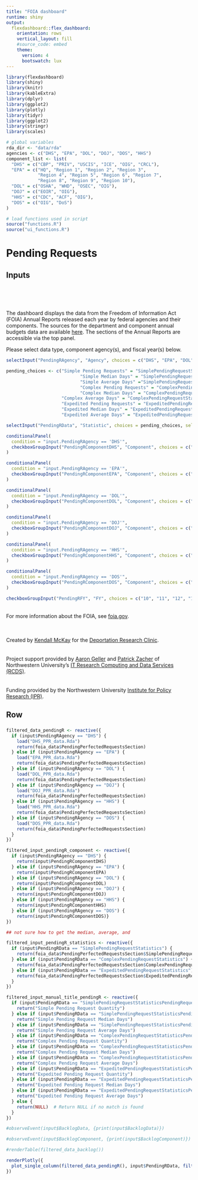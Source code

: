 ```yaml
---
title: "FOIA dashboard"
runtime: shiny
output: 
  flexdashboard::flex_dashboard:
    orientation: rows
    vertical_layout: fill
    #source_code: embed
    theme:
      version: 4
      bootswatch: lux
---
```


```r
library(flexdashboard)
library(shiny)
library(knitr)
library(kableExtra)
library(dplyr)
library(ggplot2)
library(plotly)
library(tidyr)
library(ggplot2)
library(stringr)
library(scales)

# global variables
rda_dir <- "data/rda"
agencies <- c("DHS", "EPA", "DOL", "DOJ", "DOS", "HHS")
component_list <- list(
  "DHS" = c("CBP", "PRIV", "USCIS", "ICE", "OIG", "CRCL"),
  "EPA" = c("HQ", "Region 1", "Region 2", "Region 3",
            "Region 4", "Region 5", "Region 6", "Region 7",
            "Region 8", "Region 9", "Region 10"),
  "DOL" = c("OSHA", "WHD", "OSEC", "OIG"),
  "DOJ" = c("EOIR", "OIG"),
  "HHS" = c("CDC", "ACF", "OIG"),
  "DOS" = c("OIG", "DoS")
)

# load functions used in script
source("functions.R")
source("ui_functions.R")
```

Pending Requests
=====================================

Inputs {.sidebar}
-------------------------------------

<br>
<br>
<br>

The dashboard displays the data from the Freedom of Information Act (FOIA) Annual Reports released each year by federal agencies and their components. The sources for the department and component annual budgets data are available [here](https://www.justice.gov/oip/reports-1). The sections of the Annual Reports are accessible via the top panel. 

Please select data type, component agency(s), and fiscal year(s) below. 

```r
selectInput("PendingRAgency", "Agency", choices = c("DHS", "EPA", "DOL", "DOJ", "DOS", "HHS"), selected = c("DHS"))

pending_choices <- c("Simple Pending Requests" = "SimplePendingRequestStatisticsPendingRequestQuantity",
                            "Simple Median Days" = "SimplePendingRequestStatisticsPendingRequestMedianDaysValue",
                            "Simple Average Days" ="SimplePendingRequestStatisticsPendingRequestAverageDaysValue",
                            "Complex Pending Requests" = "ComplexPendingRequestStatisticsPendingRequestQuantity",
                            "Complex Median Days" = "ComplexPendingRequestStatisticsPendingRequestMedianDaysValue",
                     "Complex Average Days" = "ComplexPendingRequestStatisticsPendingRequestAverageDaysValue",
                     "Expedited Pending Requests" = "ExpeditedPendingRequestStatisticsPendingRequestQuantity",
                     "Expedited Median Days" = "ExpeditedPendingRequestStatisticsPendingRequestMedianDaysValue",
                     "Expedited Average Days" = "ExpeditedPendingRequestStatisticsPendingRequestAverageDaysValue")

selectInput("PendingRData", "Statistic", choices = pending_choices, selected = c("Simple Pending Requests"))

conditionalPanel(
  condition = "input.PendingRAgency == 'DHS'",
  checkboxGroupInput("PendingRComponentDHS", "Component", choices = c("CBP", "PRIV", "USCIS", "ICE", "OIG", "CRCL"), selected = c("CBP", "PRIV", "USCIS"))
)

conditionalPanel(
  condition = "input.PendingRAgency == 'EPA'",
  checkboxGroupInput("PendingRComponentEPA", "Component", choices = c("HQ", "Region 1", "Region 2", "Region 3", "Region 4", "Region 5", "Region 6", "Region 7", "Region 8", "Region 9", "Region 10"), selected = c("HQ"))
)

conditionalPanel(
  condition = "input.PendingRAgency == 'DOL'",
  checkboxGroupInput("PendingRComponentDOL", "Component", choices = c("OSHA", "WHD", "OSEC", "OIG"), selected = c("OIG", "OSHA"))
)

conditionalPanel(
  condition = "input.PendingRAgency == 'DOJ'",
  checkboxGroupInput("PendingRComponentDOJ", "Component", choices = c("EOIR", "OIG"), selected = c("EOIR"))
)

conditionalPanel(
  condition = "input.PendingRAgency == 'HHS'", 
  checkboxGroupInput("PendingRComponentHHS", "Component", choices = c("CDC", "ACF", "OIG"), selected = c("CDC"))
)

conditionalPanel(
  condition = "input.PendingRAgency == 'DOS'", 
  checkboxGroupInput("PendingRComponentDOS", "Component", choices = c("OIG", "DoS"), selected = c("OIG"))
)

checkboxGroupInput("PendingRFY", "FY", choices = c("10", "11", "12", "13", "14", "15", "16", "17", "18", "19", "20", "21", "22"), selected = c("10", "11", "12", "13", "14", "15", "16", "17", "18"))

```

<br/>
For more information about the FOIA, see [foia.gov](https://www.foia.gov).

<br/><br/>
Created by [Kendall McKay](https://deportation-research.buffett.northwestern.edu/people/) for the [Deportation Research Clinic](https://deportation-research.buffett.northwestern.edu).
<br>
<br>
<br>
Project support provided by [Aaron Geller](https://faculty.wcas.northwestern.edu/aaron-geller/) and [Patrick Zacher](https://www.linkedin.com/in/patrick-zacher/) of Northwestern University's [IT Research Computing and Data Services (RCDS)](https://www.it.northwestern.edu/departments/it-services-support/research/).
<br>
<br>
<br>
Funding provided by the Northwestern University [Institute for Policy Research (IPR)](https://www.ipr.northwestern.edu).

Row {data-height=300}
-------------------------------------

###

```r
filtered_data_pendingR <- reactive({
  if (input$PendingRAgency == "DHS") {
    load("DHS_PPR_data.Rda")
    return(foia_data$PendingPerfectedRequestsSection)
  } else if (input$PendingRAgency == "EPA") {
    load("EPA_PPR_data.Rda")
    return(foia_data$PendingPerfectedRequestsSection)
  } else if (input$PendingRAgency == "DOL") {
    load("DOL_PPR_data.Rda")
    return(foia_data$PendingPerfectedRequestsSection)
  } else if (input$PendingRAgency == "DOJ") {
    load("DOJ_PPR_data.Rda")
    return(foia_data$PendingPerfectedRequestsSection)
  } else if (input$PendingRAgency == "HHS") {
    load("HHS_PPR_data.Rda")
    return(foia_data$PendingPerfectedRequestsSection)
  } else if (input$PendingRAgency == "DOS") {
    load("DOS_PPR_data.Rda")
    return(foia_data$PendingPerfectedRequestsSection)
  }
})

filtered_input_pendingR_component <- reactive({
  if (input$PendingRAgency == "DHS") {
    return(input$PendingRComponentDHS)
  } else if (input$PendingRAgency == "EPA") {
    return(input$PendingRComponentEPA)
  } else if (input$PendingRAgency == "DOL") {
    return(input$PendingRComponentDOL)
  } else if (input$PendingRAgency == "DOJ") {
    return(input$PendingRComponentDOJ)
  } else if (input$PendingRAgency == "HHS") {
    return(input$PendingRComponentHHS)
  } else if (input$PendingRAgency == "DOS") {
    return(input$PendingRComponentDOS)}
})

## not sure how to get the median, average, and 

filtered_input_pendingR_statistics <- reactive({
  if (input$PendingRData == "SimplePendingRequestStatistics") {
    return(foia_data$PendingPerfectedRequestsSection$SimplePendingRequestStatistics)
  } else if (input$PendingRData == "ComplexPendingRequestStatistics") {
    return(foia_data$PendingPerfectedRequestsSection$ComplexPendingRequestStatistics)
  } else if (input$PendingRData == "ExpeditedPendingRequestStatistics") {
    return(foia_data$PendingPerfectedRequestsSection$ExpeditedPendingRequestStatistics)
  }
})

filtered_input_manual_title_pendingR <- reactive({
  if (input$PendingRData == "SimplePendingRequestStatisticsPendingRequestQuantity") {
    return("Simple Pending Request Quantity")
  } else if (input$PendingRData == "SimplePendingRequestStatisticsPendingRequestMedianDaysValue") {
    return("Simple Pending Request Median Days")
  } else if (input$PendingRData == "SimplePendingRequestStatisticsPendingRequestAverageDaysValue") {
    return("Simple Pending Request Average Days")
  } else if (input$PendingRData == "ComplexPendingRequestStatisticsPendingRequestQuantity") {
    return("Complex Pending Request Quantity")
  } else if (input$PendingRData == "ComplexPendingRequestStatisticsPendingRequestMedianDaysValue") {
    return("Complex Pending Request Median Days")
  } else if (input$PendingRData == "ComplexPendingRequestStatisticsPendingRequestAverageDaysValue") {
    return("Complex Pending Request Average Days")
  } else if (input$PendingRData == "ExpeditedPendingRequestStatisticsPendingRequestQuantity") {
    return("Expedited Pending Request Quantity")
  } else if (input$PendingRData == "ExpeditedPendingRequestStatisticsPendingRequestMedianDaysValue") {
    return("Expedited Pending Request Median Days")
  } else if (input$PendingRData == "ExpeditedPendingRequestStatisticsPendingRequestAverageDaysValue") {
    return("Expedited Pending Request Average Days")
  } else {
    return(NULL)  # Return NULL if no match is found
  }
})

#observeEvent(input$BacklogData, {print(input$BacklogData)})

#observeEvent(input$BacklogComponent, {print(input$BacklogComponent)})

#renderTable(filtered_data_backlog())

renderPlotly({
  plot_single_column(filtered_data_pendingR(), input$PendingRData, filtered_input_pendingR_component(),  input$PendingRFY, manual_titles = filtered_input_manual_title_pendingR())
})
```